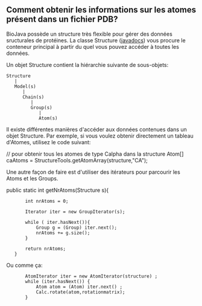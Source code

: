 == Comment obtenir les informations sur les atomes présent dans un fichier PDB? ==

BioJava poss&egrave;de un structure tr&egrave;s flexible pour g&eacute;rer des donn&eacute;es sructurales de prot&eacute;ines. La classe Structure ([http://www.biojava.org/docs/api16/org/biojava/bio/structure/Structure.html javadocs]) vous procure le conteneur principal &agrave; partir du quel vous pouvez acc&eacute;der &agrave; toutes les donn&eacute;es.

Un objet Structure contient la hi&eacute;rarchie suivante de sous-objets:

<pre>
Structure
   |
   Model(s)
      |
      Chain(s)
         |
         Group(s)
            |
            Atom(s)
</pre>

Il existe diff&eacute;rentes mani&egrave;res d'acc&eacute;der aux donn&eacute;es contenues dans un objet Structure. Par exemple, si vous voulez obtenir directement un tableau d'Atomes, utilisez le code suivant:

<java>

// pour obtenir tous les atomes de type Calpha dans la structure
Atom[] caAtoms = StructureTools.getAtomArray(structure,"CA");

</java>

Une autre fa&ccedil;on de faire est d'utiliser des it&eacute;rateurs pour parcourir les Atoms et les Groups.

<java>
public static int getNrAtoms(Structure s){
       
        int nrAtoms = 0;
        
        Iterator iter = new GroupIterator(s);
        
        while ( iter.hasNext()){
            Group g = (Group) iter.next();
            nrAtoms += g.size();
        }
        
        return nrAtoms;
    }
</java>

Ou comme &ccedil;a:

<java>
        AtomIterator iter = new AtomIterator(structure) ;
        while (iter.hasNext()) {
            Atom atom = (Atom) iter.next() ;
            Calc.rotate(atom,rotationmatrix);
        }
</java>